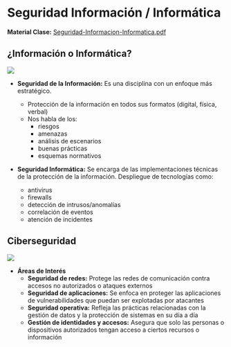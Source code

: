
# Seguridad Información / Informática

**Material Clase:** <a href="/ti3v34/docs/ppt12.pdf" target="_blank" rel="noopener noreferrer" className={styles.link}>Seguridad-Informacion-Informatica.pdf</a>


## ¿Información o Informática?

![](/ti3v34/images/fig07.png)

- **Seguridad de la Información:** Es una disciplina con un enfoque más estratégico.
	- Protección de la información en todos sus formatos (digital, física, verbal)
	- Nos habla de los:
		- riesgos
		- amenazas
		- análisis de escenarios
		- buenas prácticas
		- esquemas normativos
	
- **Seguridad Informática:** Se encarga de las implementaciones técnicas de la protección de la información. Despliegue de tecnologías como:
	- antivirus
	- firewalls
	- detección de intrusos/anomalías
	- correlación de eventos
	- atención de incidentes

## Ciberseguridad

![](/ti3v34/images/fig08.png)

- **Áreas de Interés**
	- **Seguridad de redes:** Protege las redes de comunicación contra accesos no autorizados o ataques externos
	- **Seguridad de aplicaciones:** Se enfoca en proteger las aplicaciones de vulnerabilidades que puedan ser explotadas por atacantes
	- **Seguridad operativa:** Refleja las prácticas relacionadas con la gestión de datos y la protección de sistemas en su día a día
	- **Gestión de identidades y accesos:** Asegura que solo las personas o dispositivos autorizados tengan acceso a ciertos recursos o información